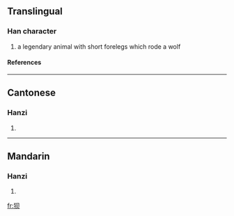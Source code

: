 {{see|狽}}

==Translingual==
===Han character===
{{Han char|rn=94|rad=犬|as=04|sn=7|four=|canj=大竹月人 (KHBO)}}
# a legendary animal with short forelegs which rode a wolf
====References====
{{Han ref|kx=0708.021|hdz=21336.060|uh=72C8|ud=29384}}

----
==Cantonese==
===Hanzi===
{{yue-hanzi|jyut=|y=bui3}}
# {{defn|Cantonese}}

----
==Mandarin==
===Hanzi===
{{cmn-hanzi|tra=狽|pin=[[bèi]] (bei4)|wg=pei<sup>4</sup>}}
# {{defn|Mandarin}}

[[fr:狈]]